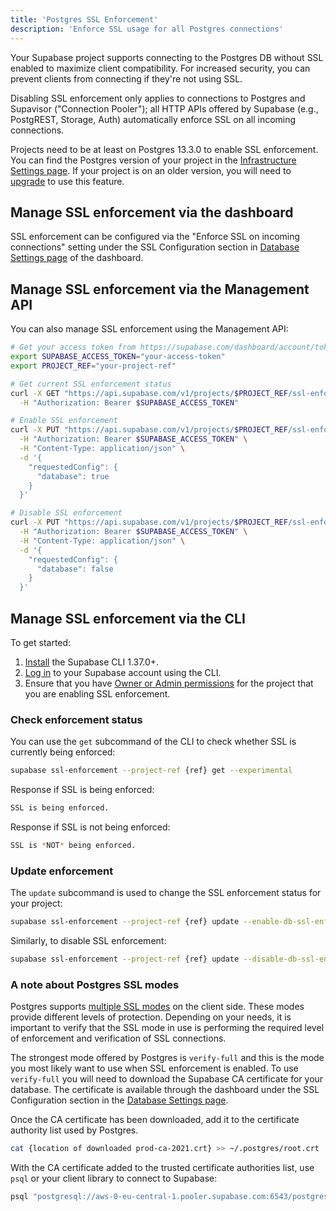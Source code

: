 ```yaml
---
title: 'Postgres SSL Enforcement'
description: 'Enforce SSL usage for all Postgres connections'
---
```


Your Supabase project supports connecting to the Postgres DB without SSL enabled to maximize client compatibility. For increased security, you can prevent clients from connecting if they're not using SSL.

Disabling SSL enforcement only applies to connections to Postgres and Supavisor ("Connection Pooler"); all HTTP APIs offered by Supabase (e.g., PostgREST, Storage, Auth) automatically enforce SSL on all incoming connections.

<Admonition type="note">

Projects need to be at least on Postgres 13.3.0 to enable SSL enforcement. You can find the Postgres version of your project in the [Infrastructure Settings page](https://supabase.com/dashboard/project/_/settings/infrastructure). If your project is on an older version, you will need to
[upgrade](/docs/guides/platform/migrating-and-upgrading-projects#upgrade-your-project) to use this feature.

</Admonition>

## Manage SSL enforcement via the dashboard

SSL enforcement can be configured via the "Enforce SSL on incoming connections" setting under the SSL Configuration section in [Database Settings page](https://supabase.com/dashboard/project/_/settings/database) of the dashboard.

## Manage SSL enforcement via the Management API

You can also manage SSL enforcement using the Management API:

```bash
# Get your access token from https://supabase.com/dashboard/account/tokens
export SUPABASE_ACCESS_TOKEN="your-access-token"
export PROJECT_REF="your-project-ref"

# Get current SSL enforcement status
curl -X GET "https://api.supabase.com/v1/projects/$PROJECT_REF/ssl-enforceemnt" \
  -H "Authorization: Bearer $SUPABASE_ACCESS_TOKEN"

# Enable SSL enforcement
curl -X PUT "https://api.supabase.com/v1/projects/$PROJECT_REF/ssl-enforcement" \
  -H "Authorization: Bearer $SUPABASE_ACCESS_TOKEN" \
  -H "Content-Type: application/json" \
  -d '{
    "requestedConfig": {
      "database": true
    }
  }'

# Disable SSL enforcement
curl -X PUT "https://api.supabase.com/v1/projects/$PROJECT_REF/ssl-enforcement" \
  -H "Authorization: Bearer $SUPABASE_ACCESS_TOKEN" \
  -H "Content-Type: application/json" \
  -d '{
    "requestedConfig": {
      "database": false
    }
  }'
```

## Manage SSL enforcement via the CLI

To get started:

1. [Install](/docs/guides/cli) the Supabase CLI 1.37.0+.
1. [Log in](/docs/guides/getting-started/local-development#log-in-to-the-supabase-cli) to your Supabase account using the CLI.
1. Ensure that you have [Owner or Admin permissions](/docs/guides/platform/access-control#manage-team-members) for the project that you are enabling SSL enforcement.

### Check enforcement status

You can use the `get` subcommand of the CLI to check whether SSL is currently being enforced:

```bash
supabase ssl-enforcement --project-ref {ref} get --experimental
```

Response if SSL is being enforced:

```bash
SSL is being enforced.
```

Response if SSL is not being enforced:

```bash
SSL is *NOT* being enforced.
```

### Update enforcement

The `update` subcommand is used to change the SSL enforcement status for your project:

```bash
supabase ssl-enforcement --project-ref {ref} update --enable-db-ssl-enforcement --experimental
```

Similarly, to disable SSL enforcement:

```bash
supabase ssl-enforcement --project-ref {ref} update --disable-db-ssl-enforcement --experimental
```

### A note about Postgres SSL modes

Postgres supports [multiple SSL modes](https://www.postgresql.org/docs/current/libpq-ssl.html#LIBPQ-SSL-PROTECTION) on the client side. These modes provide different levels of protection. Depending on your needs, it is important to verify that the SSL mode in use is performing the required level of enforcement and verification of SSL connections.

The strongest mode offered by Postgres is `verify-full` and this is the mode you most likely want to use when SSL enforcement is enabled. To use `verify-full` you will need to download the Supabase CA certificate for your database. The certificate is available through the dashboard under the SSL Configuration section in the [Database Settings page](/dashboard/project/_/settings/database).

Once the CA certificate has been downloaded, add it to the certificate authority list used by Postgres.

```bash
cat {location of downloaded prod-ca-2021.crt} >> ~/.postgres/root.crt
```

With the CA certificate added to the trusted certificate authorities list, use `psql` or your client library to connect to Supabase:

```bash
psql "postgresql://aws-0-eu-central-1.pooler.supabase.com:6543/postgres?sslmode=verify-full" -U postgres.<user>
```
